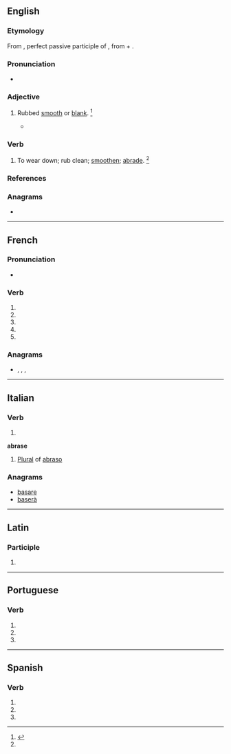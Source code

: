 {{also|abrasé|ábrase}}
==English==

===Etymology===
From {{etyl|la|en}} {{m|la|abrāsus}}, perfect passive participle of {{m|la|abrādō||abrade}}, from {{m|la|ab||from, away from}} + {{m|la|rādō||scrape}}.

===Pronunciation===
* {{a|US}} {{IPA|/əˈbɹeɪz/|lang=en}}

===Adjective===
{{en-adj|-}}

# {{lb|en|obsolete}} Rubbed [[smooth]] or [[blank]]. {{defdate|Attested only in the 17<sup>th</sup> century.}}<ref name=SOED>{{R:SOED5|page=7}}</ref>
#* {{quote-book|passage=An '''abrase''' table.|author=B. Jonson}}

===Verb===
{{en-verb|abras}}

# {{lb|en|transitive}} To wear down; rub clean; [[smoothen]]; [[abrade]]. {{defdate|First attested in the late 15<sup>th</sup> century.}}<ref name=SOED/>

===References===
<references/>
===Anagrams===
* {{anagrams|en|Raabes|abaser|abears}}

----

==French==

===Pronunciation===
* {{IPA|lang=fr|/a.bʁaz/}}

===Verb===
{{fr-verb-form}}

# {{inflection of|abraser||1|s|pres|indc|lang=fr}}
# {{inflection of|abraser||3|s|pres|indc|lang=fr}}
# {{inflection of|abraser||1|s|pres|subj|lang=fr}}
# {{inflection of|abraser||1|s|pres|subj|lang=fr}}
# {{inflection of|abraser||2|s|impr|lang=fr}}

===Anagrams===
* {{l|fr|Arabes}}, {{l|fr|arabes}}, {{l|fr|basera}}, {{l|fr|ébrasa}}

----

==Italian==

===Verb===
{{head|it|verb form|cat2=past participle forms}}

# {{inflection of|abradere||3|s|phis|lang=it}}

'''abrase''' {{g|f}}

# [[plural|Plural]] of [[abraso]]

===Anagrams===
* [[basare#Italian|basare]]
* [[baserà#Italian|baserà]]

----

==Latin==

===Participle===
{{la-part-form|abrāse}}

# {{inflection of|abrāsus||voc|m|s|lang=la}}

----

==Portuguese==

===Verb===
{{pt-verb-form}}

# {{inflection of|abrasar||1|s|pres|subj|lang=pt}}
# {{inflection of|abrasar||3|s|pres|subj|lang=pt}}
# {{inflection of|abrasar||3|s|impr|lang=pt}}

----

==Spanish==

===Verb===
{{head|es|verb form}}

# {{es-verb form of|ending=ar|mood=subjunctive|tense=present|pers=1|number=singular|abrasar}}
# {{es-verb form of|ending=ar|mood=subjunctive|tense=present|pers=2|formal=yes|number=singular|abrasar}}
# {{es-verb form of|ending=ar|mood=subjunctive|tense=present|pers=3|number=singular|abrasar}}